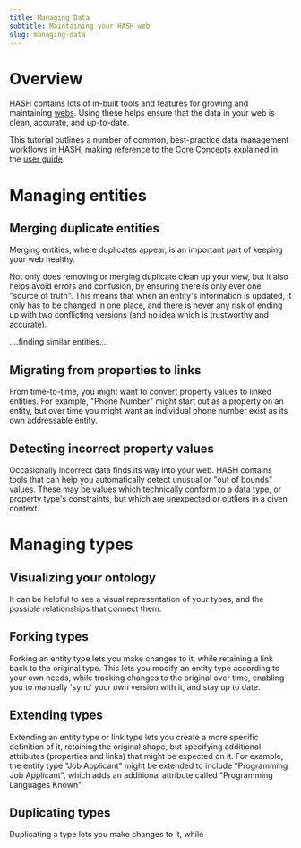 ```yaml
---
title: Managing Data
subtitle: Maintaining your HASH web
slug: managing-data
---
```


# Overview

HASH contains lots of in-built tools and features for growing and maintaining [webs](https://hash.ai/guide/webs). Using these helps ensure that the data in your web is clean, accurate, and up-to-date.

This tutorial outlines a number of common, best-practice data management workflows in HASH, making reference to the [Core Concepts](https://hash.ai/guide/introduction/core-concepts) explained in the [user guide](https://hash.ai/guide).

# Managing entities

## Merging duplicate entities

Merging entities, where duplicates appear, is an important part of keeping your web healthy.

Not only does removing or merging duplicate clean up your view, but it also helps avoid errors and confusion, by ensuring there is only ever one "source of truth". This means that when an entity's information is updated, it only has to be changed in one place, and there is never any risk of ending up with two conflicting versions (and no idea which is trustworthy and accurate).

....finding similar entities....

## Migrating from properties to links

From time-to-time, you might want to convert property values to linked entities. For example, "Phone Number" might start out as a property on an entity, but over time you might want an individual phone number exist as its own addressable entity.

## Detecting incorrect property values

Occasionally incorrect data finds its way into your web. HASH contains tools that can help you automatically detect unusual or "out of bounds" values. These may be values which technically conform to a data type, or property type's constraints, but which are unexpected or outliers in a given context.

# Managing types

## Visualizing your ontology

It can be helpful to see a visual representation of your types, and the possible relationships that connect them.

## Forking types

Forking an entity type lets you make changes to it, while retaining a link back to the original type. This lets you modify an entity type according to your own needs, while tracking changes to the original over time, enabling you to manually 'sync' your own version with it, and stay up to date.

## Extending types

Extending an entity type or link type lets you create a more specific definition of it, retaining the original shape, but specifying additional attributes (properties and links) that might be expected on it. For example, the entity type "Job Applicant" might be extended to include "Programming Job Applicant", which adds an additional attribute called "Programming Languages Known".

## Duplicating types

Duplicating a type lets you make changes to it, while
